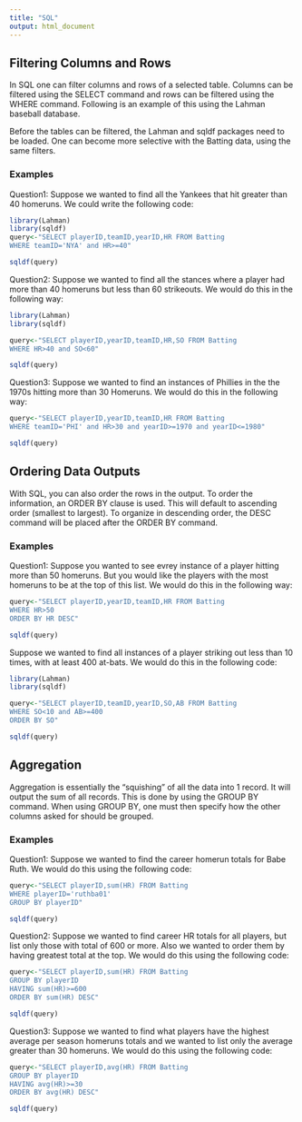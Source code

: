 ```yaml
---
title: "SQL"
output: html_document
---
```

 
## Filtering Columns and Rows
In SQL one can filter columns and rows of a selected table. Columns can be filtered using the SELECT command and rows can be filtered using the WHERE command. Following is an example of this using the Lahman baseball database.

Before the tables can be filtered, the Lahman and sqldf packages need to be loaded.
One can become more selective with the Batting data, using the same filters.  

### Examples 
Question1: Suppose we wanted to find all the Yankees that hit greater than 40 homeruns.  We could write the following code:


```r
library(Lahman)
library(sqldf)
query<-"SELECT playerID,teamID,yearID,HR FROM Batting
WHERE teamID='NYA' and HR>=40"

sqldf(query)
```


Question2: Suppose we wanted to find all the stances where a player had more than 40 homeruns but less than 60 strikeouts. We would do this in the following way:

```r
library(Lahman)
library(sqldf)

query<-"SELECT playerID,yearID,teamID,HR,SO FROM Batting
WHERE HR>40 and SO<60"

sqldf(query)

```

Question3: Suppose we wanted to find an instances of Phillies in the the 1970s hitting more than 30 Homeruns. We would do this in the following way:

```r
query<-"SELECT playerID,yearID,teamID,HR FROM Batting
WHERE teamID='PHI' and HR>30 and yearID>=1970 and yearID<=1980"

sqldf(query)


```

## Ordering Data Outputs
With SQL, you can also order the rows in the output. To order the information, an ORDER BY clause is used. This will default to ascending order (smallest to largest). To organize in descending order, the DESC command will be placed after the ORDER BY command.

### Examples 

Question1: Suppose you wanted to see evrey instance of a player hitting more than 50 homeruns.  But you would like the players with the most homeruns to be at the top of this list.  We would do this in the following way:

```r
query<-"SELECT playerID,yearID,teamID,HR FROM Batting
WHERE HR>50
ORDER BY HR DESC"

sqldf(query)
```


Suppose we wanted to find all instances of a player striking out less than 10 times, with at least 400 at-bats. We would do this in the following code:

```r
library(Lahman)
library(sqldf)

query<-"SELECT playerID,teamID,yearID,SO,AB FROM Batting
WHERE SO<10 and AB>=400
ORDER BY SO"

sqldf(query)

```


## Aggregation 
Aggregation is essentially the "squishing" of all the data into 1 record. It will output the sum of all records. This is done by using the GROUP BY command. When using GROUP BY, one must then specify how the other columns asked for should be grouped.

### Examples 
Question1: Suppose we wanted to find the career homerun totals for Babe Ruth.  We would do this using the following code:

```r
query<-"SELECT playerID,sum(HR) FROM Batting
WHERE playerID='ruthba01'
GROUP BY playerID"

sqldf(query)
```

Question2: Suppose we wanted to find career HR totals for all players, but list only those with total of 600 or more. Also we wanted to order them by having greatest total at the top.  We would do this using the following code: 

```r
query<-"SELECT playerID,sum(HR) FROM Batting
GROUP BY playerID
HAVING sum(HR)>=600
ORDER BY sum(HR) DESC"

sqldf(query)
```

Question3: Suppose we wanted to find what players have the highest average per season homeruns totals and we wanted to list only the average greater than 30 homeruns.  We would do this using the following code:

```r
query<-"SELECT playerID,avg(HR) FROM Batting
GROUP BY playerID
HAVING avg(HR)>=30
ORDER BY avg(HR) DESC"

sqldf(query)
```

